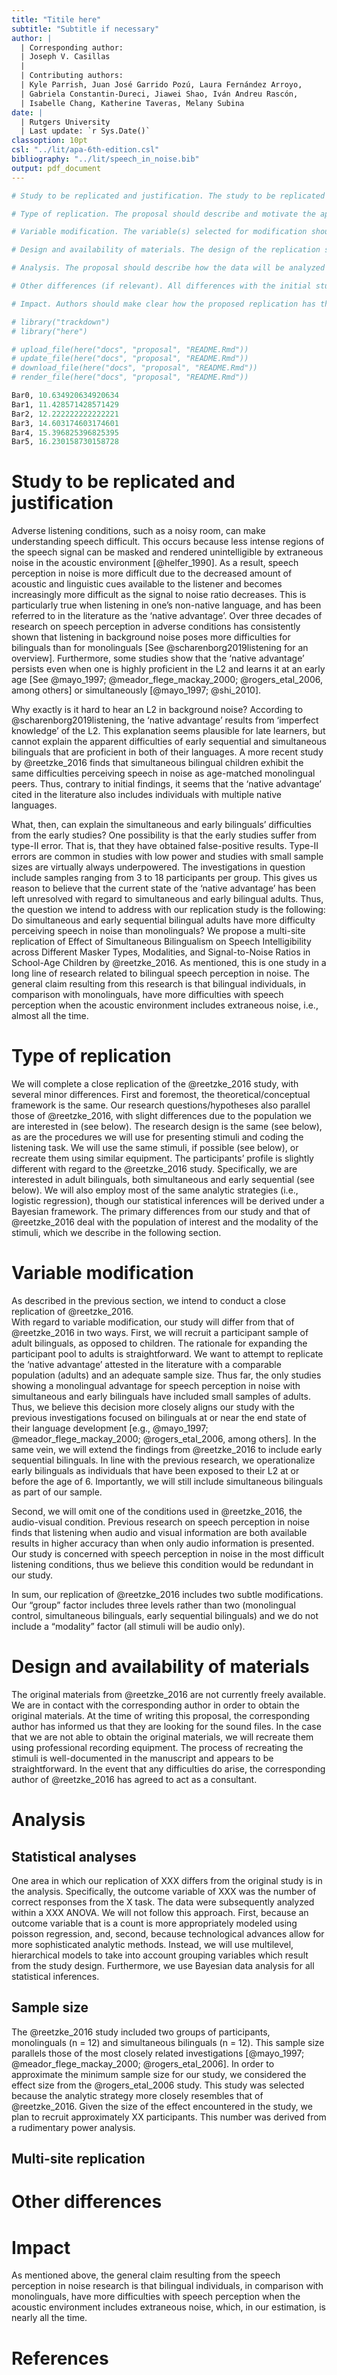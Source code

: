 ```yaml
---
title: "Titile here"
subtitle: "Subtitle if necessary"
author: |
  | Corresponding author: 
  | Joseph V. Casillas
  |
  | Contributing authors: 
  | Kyle Parrish, Juan José Garrido Pozú, Laura Fernández Arroyo, 
  | Gabriela Constantin-Dureci, Jiawei Shao, Iván Andreu Rascón, 
  | Isabelle Chang, Katherine Taveras, Melany Subina
date: | 
  | Rutgers University 
  | Last update: `r Sys.Date()`
classoption: 10pt
csl: "../lit/apa-6th-edition.csl"
bibliography: "../lit/speech_in_noise.bib"
output: pdf_document
---
```


```r
# Study to be replicated and justification. The study to be replicated should have had an impact on subsequent empirical and/or theoretical work in the field of SLA. A justification should be provided for why the study has been selected for replication.

# Type of replication. The proposal should describe and motivate the approach to replication (exact, close, approximate, conceptual [Porte & McManus, 2019]). While all approaches to replication will be considered, preference will be given to close or approximate replication studies in which one or maximally two major variables have been modified.

# Variable modification. The variable(s) selected for modification should be described and a rationale should be provided for why the variables were selected and how they will be modified.

# Design and availability of materials. The design of the replication study should be described so that all major aspects of the methodology can be evaluated, including availability of the initial study’s materials.

# Analysis. The proposal should describe how the data will be analyzed and to what extent the procedures for data preparation and analysis are similar/different from the initial study.

# Other differences (if relevant). All differences with the initial study should be identified. In order to communicate similarities and differences between the initial study and the replication, authors are recommended to use Brandt et al.’s (2014) Replication Recipe as a guide (available from: https://osf.io/4jd46/).

# Impact. Authors should make clear how the proposed replication has the potential to advance knowledge and understanding in the field of SLA.

# library("trackdown")
# library("here")

# upload_file(here("docs", "proposal", "README.Rmd"))
# update_file(here("docs", "proposal", "README.Rmd"))
# download_file(here("docs", "proposal", "README.Rmd"))
# render_file(here("docs", "proposal", "README.Rmd"))
```

```r
Bar0, 10.634920634920634
Bar1, 11.428571428571429
Bar2, 12.222222222222221
Bar3, 14.603174603174601
Bar4, 15.396825396825395
Bar5, 16.230158730158728

```

# Study to be replicated and justification

Adverse listening conditions, such as a noisy room, can make understanding speech difficult. 
This occurs because less intense regions of the speech signal can be masked and rendered unintelligible by extraneous noise in the acoustic environment [@helfer_1990]. 
As a result, speech perception in noise is more difficult due to the decreased amount of acoustic and linguistic cues available to the listener and becomes increasingly more difficult as the signal to noise ratio decreases. 
This is particularly true when listening in one's non-native language, and has been referred to in the literature as the 'native advantage'. 
Over three decades of research on speech perception in adverse conditions has consistently shown that listening in background noise poses more difficulties for bilinguals than for monolinguals [See @scharenborg2019listening for an overview]. 
Furthermore, some studies show that the ‘native advantage’ persists even when one is highly proficient in the L2 and learns it at an early age [See @mayo_1997; @meador_flege_mackay_2000; @rogers_etal_2006, among others] or simultaneously [@mayo_1997; @shi_2010].  

Why exactly is it hard to hear an L2 in background noise?
According to @scharenborg2019listening, the ‘native advantage’ results from 'imperfect knowledge' of the L2. 
This explanation seems plausible for late learners, but cannot explain the apparent difficulties of early sequential and simultaneous bilinguals that are proficient in both of their languages. 
A more recent study by @reetzke_2016 finds that simultaneous bilingual children exhibit the same difficulties perceiving speech in noise as age-matched monolingual peers. 
Thus, contrary to initial findings, it seems that the ‘native advantage’ cited in the literature also includes individuals with multiple native languages. 

What, then, can explain the simultaneous and early bilinguals’ difficulties from the early studies? 
One possibility is that the early studies suffer from type-II error. 
That is, that they have obtained false-positive results. 
Type-II errors are common in studies with low power and studies with small sample sizes are virtually always underpowered. 
The investigations in question include samples ranging from 3 to 18 participants per group. 
This gives us reason to believe that the current state of the ‘native advantage’ has been left unresolved with regard to simultaneous and early bilingual adults. 
Thus, the question we intend to address with our replication study is the following: Do simultaneous and early sequential bilingual adults have more difficulty perceiving speech in noise than monolinguals?
We propose a multi-site replication of Effect of Simultaneous Bilingualism on Speech Intelligibility across Different Masker Types, Modalities, and Signal-to-Noise Ratios in School-Age Children by @reetzke_2016.
As mentioned, this is one study in a long line of research related to bilingual speech perception in noise. 
The general claim resulting from this research is that bilingual individuals, in comparison with monolinguals, have more difficulties with speech perception when the acoustic environment includes extraneous noise, i.e., almost all the time. 



# Type of replication

We will complete a close replication of the @reetzke_2016 study, with several minor differences. 
First and foremost, the theoretical/conceptual framework is the same. 
Our research questions/hypotheses also parallel those of @reetzke_2016, with slight differences due to the population we are interested in (see below). 
The research design is the same (see below), as are the procedures we will use for presenting stimuli and coding the listening task. 
We will use the same stimuli, if possible (see below), or recreate them using similar equipment. 
The participants’ profile is slightly different with regard to the @reetzke_2016 study. 
Specifically, we are interested in adult bilinguals, both simultaneous and early sequential (see below). 
We will also employ most of the same analytic strategies (i.e., logistic regression), though our statistical inferences will be derived under a Bayesian framework. 
The primary differences from our study and that of @reetzke_2016 deal with the population of interest and the modality of the stimuli, which we describe in the following section. 

# Variable modification

As described in the previous section, we intend to conduct a close replication of @reetzke_2016.  
With regard to variable modification, our study will differ from that of @reetzke_2016 in two ways. 
First, we will recruit a participant sample of adult bilinguals, as opposed to children. 
The rationale for expanding the participant pool to adults is straightforward. 
We want to attempt to replicate the ‘native advantage’ attested in the literature with a comparable population (adults) and an adequate sample size. 
Thus far, the only studies showing a monolingual advantage for speech perception in noise with simultaneous and early bilinguals have included small samples of adults. 
Thus, we believe this decision more closely aligns our study with the previous investigations focused on bilinguals at or near the end state of their language development [e.g., @mayo_1997; @meador_flege_mackay_2000; @rogers_etal_2006, among others]. 
In the same vein, we will extend the findings from @reetzke_2016 to include early sequential bilinguals. 
In line with the previous research, we operationalize early bilinguals as individuals that have been exposed to their L2 at or before the age of 6. 
Importantly, we will still include simultaneous bilinguals as part of our sample. 

Second, we will omit one of the conditions used in @reetzke_2016, the audio-visual condition. 
Previous research on speech perception in noise finds that listening when audio and visual information are both available results in higher accuracy than when only audio information is presented. 
Our study is concerned with speech perception in noise in the most difficult listening conditions, thus we believe this condition would be redundant in our study. 

In sum, our replication of @reetzke_2016 includes two subtle modifications. 
Our “group” factor includes three levels rather than two (monolingual control, simultaneous bilinguals, early sequential bilinguals) and we do not include a “modality” factor (all stimuli will be audio only). 

# Design and availability of materials

The original materials from @reetzke_2016 are not currently freely available. 
We are in contact with the corresponding author in order to obtain the original materials. 
At the time of writing this proposal, the corresponding author has informed us that they are looking for the sound files. 
In the case that we are not able to obtain the original materials, we will recreate them using professional recording equipment. 
The process of recreating the stimuli is well-documented in the manuscript and appears to be straightforward. 
In the event that any difficulties do arise, the corresponding author of @reetzke_2016 has agreed to act as a consultant. 



# Analysis

## Statistical analyses

One area in which our replication of XXX differs from the original study is in the analysis. 
Specifically, the outcome variable of XXX was the number of correct responses from the X task. 
The data were subsequently analyzed within a XXX ANOVA. 
We will not follow this approach. 
First, because an outcome variable that is a count is more appropriately modeled using poisson regression, and, second, because technological advances allow for more sophisticated analytic methods. 
Instead, we will use multilevel, hierarchical models to take into account grouping variables which result from the study design. 
Furthermore, we use Bayesian data analysis for all statistical inferences. 

## Sample size

The @reetzke_2016 study included two groups of participants, monolinguals (n = 12) and simultaneous bilinguals (n = 12). 
This sample size parallels those of the most closely related investigations [@mayo_1997; @meador_flege_mackay_2000; @rogers_etal_2006]. 
In order to approximate the minimum sample size for our study, we considered the effect size from the @rogers_etal_2006 study. 
This study was selected because the analytic strategy more closely resembles that of @reetzke_2016. 
Given the size of the effect encountered in the study, we plan to recruit approximately XX participants. 
This number was derived from a rudimentary power analysis.  

## Multi-site replication



# Other differences

# Impact

As mentioned above, the general claim resulting from the speech perception in noise research is that bilingual individuals, in comparison with monolinguals, have more difficulties with speech perception when the acoustic environment includes extraneous noise, which, in our estimation, is nearly all the time. 

\clearpage

# References

